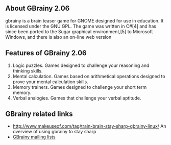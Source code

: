 ==About GBrainy 2.06==
gbrainy is a brain teaser game for GNOME designed for use in education. It is licensed under the GNU GPL. The game was written in C#[4] and has since been ported to the Sugar graphical environment,[5] to Microsoft Windows, and there is also an on-line web version
{{images/gbrainy.png}}
==Features of GBrainy 2.06==
# Logic puzzles. Games designed to challenge your reasoning and thinking skills.
# Mental calculation. Games based on arithmetical operations designed to prove your mental calculation skills.
# Memory trainers. Games designed to challenge your short term memory.
# Verbal analogies. Games that challenge your verbal aptitude.

==GBrainy related links==
* [[http://www.makeuseof.com/tag/train-brain-stay-sharp-gbrainy-linux/]] An overview of using gbrainy to stay sharp
* [[https://groups.google.com/forum/#!forum/gbrainy | GBrainy mailing lists]]


